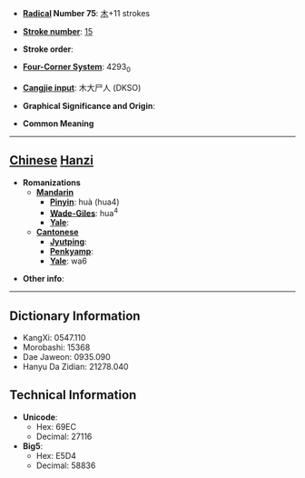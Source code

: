 * '''[[Wiktionary:Chinese radical index| Radical]] Number 75''': [[Wiktionary:Chinese radical index 木|木]]+11 strokes

* '''[[Wiktionary:Chinese total strokes index|Stroke number]]''': [[Wiktionary:Chinese total strokes index 15|15]]

* '''Stroke order''': 

* '''[[Wiktionary:Chinese four corner index|Four-Corner System]]''': 4293<sub>0</sub>

* '''[[Wiktionary:Chinese Cangjie index|Cangjie input]]''': 木大尸人 (DKSO)

* '''Graphical Significance and Origin''': 

* '''Common Meaning'''

----

== [[Chinese]] [[Hanzi]] ==

* '''Romanizations'''
** '''[[Mandarin]]'''
*** '''[[Pinyin]]''': huà (hua4)
*** '''[[Wade-Giles]]''': hua<sup>4</sup>
*** '''[[Yale]]''': 
** '''[[Cantonese]]'''
*** '''[[Jyutping]]''':
*** '''[[Penkyamp]]''': 
*** '''[[Yale]]''': wa6

* '''Other info''': 

----

== Dictionary Information ==

* KangXi: 0547.110
* Morobashi: 15368
* Dae Jaweon: 0935.090
* Hanyu Da Zidian: 21278.040

== Technical Information ==

* '''Unicode''':
** Hex: 69EC
** Decimal: 27116
* '''Big5''':
** Hex: E5D4
** Decimal: 58836